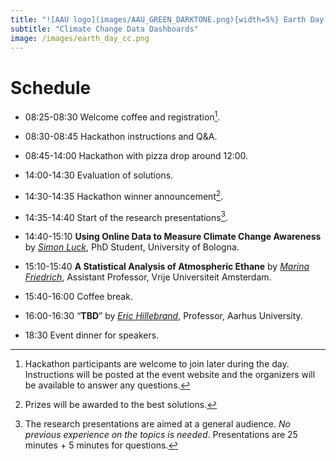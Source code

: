 ```yaml
---
title: "![AAU logo](images/AAU_GREEN_DARKTONE.png){width=5%} Earth Day 2025"
subtitle: "Climate Change Data Dashboards"
image: /images/earth_day_cc.png
---
```


# Schedule 

- 08:25-08:30 Welcome coffee and registration[^1].

- 08:30-08:45 Hackathon instructions and Q&A.

- 08:45-14:00 Hackathon with pizza drop around 12:00.

- 14:00-14:30 Evaluation of solutions.

- 14:30-14:35 Hackathon winner announcement[^2].

- 14:35-14:40 Start of the research presentations[^3].

- 14:40-15:10 **Using Online Data to Measure Climate Change Awareness** by [*Simon Luck*](https://www.unibo.it/sitoweb/simon.luck2/en), PhD Student, University of Bologna.

- 15:10-15:40 **A Statistical Analysis of Atmospheric Ethane** by [*Marina Friedrich*](https://sites.google.com/view/mfriedrich), Assistant Professor, Vrije Universiteit Amsterdam.

- 15:40-16:00 Coffee break.

- 16:00-16:30 "**TBD**" by [*Eric Hillebrand*](https://sites.google.com/site/erichillebrand/), Professor, Aarhus University.

- 18:30 Event dinner for speakers.

[^1]: Hackathon participants are welcome to join later during the day. Instructions will be posted at the event website and the organizers will be available to answer any questions.

[^2]: Prizes will be awarded to the best solutions. 

[^3]: The research presentations are aimed at a general audience. *No previous experience on the topics is needed*. Presentations are 25 minutes + 5 minutes for questions.
